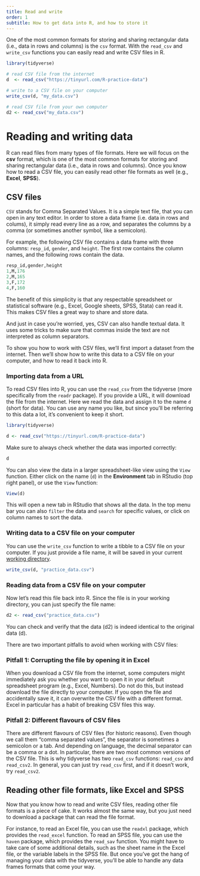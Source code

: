```yaml
---
title: Read and write
order: 1
subtitle: How to get data into R, and how to store it
---
```



::: {.callout-note title="TLDR summary" collapse="true"}

One of the most common formats for storing and sharing rectangular data (i.e., data in rows and columns) is the `csv` format.
With the `read_csv` and `write_csv` functions you can easily read and write CSV files in R. 

```r
library(tidyverse)

# read CSV file from the internet
d  <- read_csv("https://tinyurl.com/R-practice-data")

# write to a CSV file on your computer
write_csv(d, "my_data.csv")                            

# read CSV file from your own computer 
d2 <- read_csv("my_data.csv")                          
``` 

:::


# Reading and writing data {#importing-data}

R can read files from many types of file formats.
Here we will focus on the **csv** format, which is one of the most common formats for storing and sharing rectangular data (i.e., data in rows and columns).
Once you know how to read a CSV file, you can easily read other file formats as well (e.g., **Excel**, **SPSS**).

## CSV files

::: {.callout-note title="What is a CSV file?" collapse="true"}
`CSV` stands for Comma Separated Values.
It is a simple text file, that you can open in any text editor.
In order to store a data frame (i.e. data in rows and colums), it simply read every line as a row, and separates the columns by a comma (or sometimes another symbol, like a semicolon).

For example, the following CSV file contains a data frame with three columns: `resp_id`, `gender`, and `height`. 
The first row contains the column names, and the following rows contain the data.

```r
resp_id,gender,height
1,M,176
2,M,165
3,F,172
4,F,160
```

The benefit of this simplicity is that any respectable spreadsheet or statistical software (e.g., Excel, Google sheets, SPSS, Stata) can read it. 
This makes CSV files a great way to share and store data.

And just in case you're worried, yes, CSV can also handle textual data.
It uses some tricks to make sure that commas inside the text are not interpreted as column separators.
:::


To show you how to work with CSV files, we'll first import a dataset from the internet. Then we'll show how to write this data to a CSV file on your computer, and how to read it back into R.

### Importing data from a URL

To read CSV files into R, you can use the `read_csv` from the tidyverse (more specifically from the `readr` package).
If you provide a URL, it will download the file from the internet.
Here we read the data and assign it to the name `d` (short for data).
You can use any name you like, but since you'll be referring to this data a lot, it's convenient to keep it short.

```r
library(tidyverse)

d <- read_csv("https://tinyurl.com/R-practice-data")
```

Make sure to always check whether the data was imported correctly:

```r
d
```

You can also view the data in a larger spreadsheet-like view using the `View` function.
Either click on the name (`d`) in the **Environment** tab in RStudio (top right panel), or use the `View` function:

```r
View(d)

```

This will open a new tab in RStudio that shows all the data. 
In the top menu bar you can also `filter` the data and `search` for specific values, or click on column names to sort the data.


### Writing data to a CSV file on your computer

You can use the `write_csv` function to write a tibble to a CSV file on your computer.
If you just provide a file name, it will be saved in your current [working directory](../getting-started/file-management.qmd#working-directory).

```r
write_csv(d, "practice_data.csv")
```


### Reading data from a CSV file on your computer

Now let's read this file back into R.
Since the file is in your working directory, you can just specify the file name:

```r
d2 <- read_csv("practice_data.csv")
```

You can check and verify that the data (d2) is indeed identical to the original data (d).

::: {.callout-warning title="CSV pitfalls to avoid" collapse="true"}
There are two important pitfalls to avoid when working with CSV files:

### Pitfall 1: Corrupting the file by opening it in Excel

When you download a CSV file from the internet, some computers might immediately ask you whether you want to open it in your default spreadsheet program (e.g., Excel, Numbers). 
Do not do this, but instead download the file directly to your computer. If you open the file and accidentally save it, it can overwrite the CSV file with a different format. 
Excel in particular has a habit of breaking CSV files this way. 

### Pitfall 2: Different flavours of CSV files

There are different flavours of CSV files (for historic reasons). 
Even though we call them "comma separated values", the separator is sometimes a semicolon or a tab. 
And depending on language, the decimal separator can be a comma or a dot. In particular, there are two most common versions of the CSV file. 
This is why tidyverse has two `read_csv` functions: `read_csv` and `read_csv2`. In general, you can just try `read_csv` first, and if it doesn't work, try `read_csv2`.
:::

## Reading other file formats, like Excel and SPSS

Now that you know how to read and write CSV files, reading other file formats is a piece of cake.
It works almost the same way, but you just need to download a package that can read the file format.

For instance, to read an Excel file, you can use the `readxl` package, which provides the `read_excel` function. 
To read an SPSS file, you can use the `haven` package, which provides the `read_sav` function.
You might have to take care of some additional details, such as the sheet name in the Excel file, or the variable labels in the SPSS file.
But once you've got the hang of managing your data with the tidyverse, you'll be able to handle any data frames formats that come your way.

